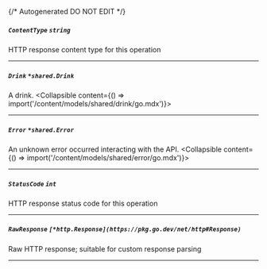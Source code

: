 {/* Autogenerated DO NOT EDIT  */}

##### `ContentType` *`string`*
HTTP response content type for this operation

---
##### `Drink` *`*shared.Drink`*
A drink.
<Collapsible content={() => import('/content/models/shared/drink/go.mdx')}>
</Collapsible>

---
##### `Error` *`*shared.Error`*
An unknown error occurred interacting with the API.
<Collapsible content={() => import('/content/models/shared/error/go.mdx')}>
</Collapsible>

---
##### `StatusCode` *`int`*
HTTP response status code for this operation

---
##### `RawResponse` *`[*http.Response](https://pkg.go.dev/net/http#Response)`*
Raw HTTP response; suitable for custom response parsing

---
